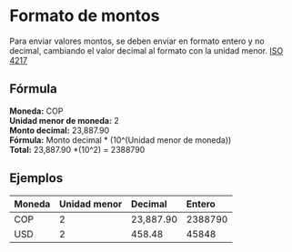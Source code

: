 <MissingTranslationBanner />

# Formato de montos

Para enviar valores montos, se deben enviar en formato entero y no decimal, cambiando el valor decimal al formato con la unidad menor.
[ISO 4217](https://www.iso.org/iso-4217-currency-codes.html)

## Fórmula

**Moneda:** COP <br/>
**Unidad menor de moneda:** 2 <br/>
**Monto decimal:** 23,887.90 <br/>
**Fórmula:** Monto decimal * (10^(Unidad menor de moneda)) <br/>
**Total:** 23,887.90 *(10^2) = 2388790 <br/>

## Ejemplos

| Moneda | Unidad menor | Decimal   | Entero  |
| :----- | :----------- | :-------- | :------ |
| COP    | 2            | 23,887.90 | 2388790 |
| USD    | 2            | 458.48    | 45848   |
